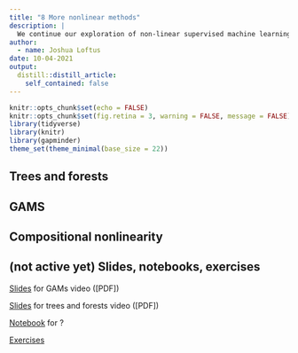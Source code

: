 ```yaml
---
title: "8 More nonlinear methods"
description: |
  We continue our exploration of non-linear supervised machine learning approaches including tree based methods, GAMs, and neural networks and graphs structured learning.
author:
  - name: Joshua Loftus
date: 10-04-2021
output:
  distill::distill_article:
    self_contained: false
---
```


```r
knitr::opts_chunk$set(echo = FALSE)
knitr::opts_chunk$set(fig.retina = 3, warning = FALSE, message = FALSE)
library(tidyverse)
library(knitr)
library(gapminder)
theme_set(theme_minimal(base_size = 22))
```

## Trees and forests

## GAMS

## Compositional nonlinearity

## (not active yet) Slides, notebooks, exercises

[Slides](slides/08-1-GAMs.html) for GAMs video ([PDF])

[Slides](slides/08-2-trees.html) for trees and forests video ([PDF])

[Notebook](notebooks/tbd.html) for ?

[Exercises](exercises/set3.html)

